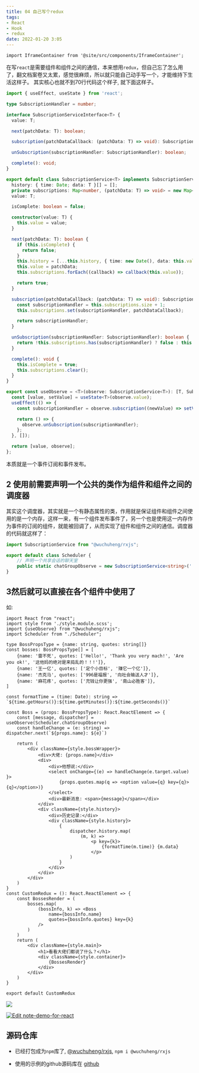 ```yaml
---
title: 04 自己写个redux
tags:
- React
- Hook
- redux
date: 2022-01-20 3:05
---
```



```mdx-code-block
import IframeContainer from '@site/src/components/IframeContainer';

```

在写`react`是需要组件和组件之间的通信，本来想用`redux`，但自己忘了怎么用了，翻文档案卷又太累，感觉很麻烦，所以就只能自己动手写一个，才能维持下生活这样子。
其实核心也就不到70行代码这个样子, 就下面这样子。
``` typescript
import { useEffect, useState } from 'react';

type SubscriptionHandler = number;

interface SubscriptionServiceInterface<T> {
  value: T;

  next(patchData: T): boolean;

  subscription(patchDataCallback: (patchData: T) => void): SubscriptionHandler;

  unSubscription(subscriptionHandler: SubscriptionHandler): boolean;

  complete(): void;
}

export default class SubscriptionService<T> implements SubscriptionServiceInterface<T> {
  history: { time: Date; data: T }[] = [];
  private subscriptions: Map<number, (patchData: T) => void> = new Map<number, (patchData: T) => void>();
  value: T;

  isComplete: boolean = false;

  constructor(value: T) {
    this.value = value;
  }

  next(patchData: T): boolean {
    if (this.isComplete) {
      return false;
    }
    this.history = [...this.history, { time: new Date(), data: this.value }];
    this.value = patchData;
    this.subscriptions.forEach((callback) => callback(this.value));

    return true;
  }

  subscription(patchDataCallback: (patchData: T) => void): SubscriptionHandler {
    const subscriptionHandler = this.subscriptions.size + 1;
    this.subscriptions.set(subscriptionHandler, patchDataCallback);

    return subscriptionHandler;
  }

  unSubscription(subscriptionHandler: SubscriptionHandler): boolean {
    return !this.subscriptions.has(subscriptionHandler) ? false : this.subscriptions.delete(subscriptionHandler);
  }

  complete(): void {
    this.isComplete = true;
    this.subscriptions.clear();
  }
}

export const useObserve = <T>(observe: SubscriptionService<T>): [T, SubscriptionService<T>] => {
  const [value, setValue] = useState<T>(observe.value);
  useEffect(() => {
    const subscriptionHandler = observe.subscription((newValue) => setValue(newValue));

    return () => {
      observe.unSubscription(subscriptionHandler);
    };
  }, []);

  return [value, observe];
};
```
本质就是一个事件订阅和事件发布。

## 2 使用前需要声明一个公共的类作为组件和组件之间的调度器
其实这个调度器，其实就是一个有静态属性的类，作用就是保证组件和组件之间使用的是一个内存，这样一来，有一个组件发布事件了，另一个也是使用这一内存作为事件的订阅的组件，就能被回调了，从而实现了组件和组件之间的通信。调度器的代码就这样了：
``` typescript
import SubscriptionService from "@wuchuheng/rxjs";

export default class Scheduler {
    // 声明一个共享会话的聊天室
    public static chatGroupObserve = new SubscriptionService<string>('');
}
```

## 3然后就可以直接在各个组件中使用了
如:
``` tsx
import React from "react";
import style from './style.module.scss';
import {useObserve} from "@wuchuheng/rxjs";
import Scheduler from "./Scheduler";

type BossPropsType = {name: string, quotes: string[]}
const bosses: BossPropsType[] = [
    {name: '雷不死', quotes: ['Hello!', 'Thank you very mach!', 'Are you ok!', '这他妈的绝对是来捣乱的！！!']},
    {name: '王一亿', quotes: ['定个小目标', '赚它一个亿']},
    {name: '杰克马', quotes: ['996是福报', '向社会输送人才']},
    {name: '麻花疼', quotes: ['充钱让你更强', '南山必胜客']},
]

const formatTime = (time: Date): string => `${time.getHours()}:${time.getMinutes()}:${time.getSeconds()}`

const Boss = (props: BossPropsType): React.ReactElement => {
    const [message, dispatcher] = useObserve(Scheduler.chatGroupObserve)
    const handleChange = (e: string) => dispatcher.next(`${props.name}: ${e}`)

    return (
        <div className={style.bossWrapper}>
            <div>大佬: {props.name}</div>
            <div>
                <div>他想说:</div>
                <select onChange={(e) => handleChange(e.target.value) }>
                    {props.quotes.map(q => <option value={q} key={q}>{q}</option>)}
                </select>
                <div>最新消息: <span>{message}</span></div>
            </div>
            <div className={style.history}>
                <div>历史记录:</div>
                <div className={style.history}>
                    {
                        dispatcher.history.map(
                            (m, k) =>
                                <p key={k}>
                                    {formatTime(m.time)} {m.data}
                                </p>
                        )
                    }
                </div>
            </div>
        </div>
    )
}
const CustomRedux = (): React.ReactElement => {
    const BossesRender = (
        bosses.map(
            (bossInfo, k) => <Boss
                name={bossInfo.name}
                quotes={bossInfo.quotes} key={k}
            />
        )
    )
    return (
        <div className={style.main}>
            <h1>看看大佬们都说了什么？</h1>
            <div className={style.container}>
                {BossesRender}
            </div>
        </div>
    )
}

export default CustomRedux

```
![](https://p3-juejin.byteimg.com/tos-cn-i-k3u1fbpfcp/f37a129bc13343b6981ad30c60d945ed~tplv-k3u1fbpfcp-zoom-1.image)

<IframeContainer src="https://codesandbox.io/embed/note-demo-for-react-7b6mf?fontsize=14&amp;initialpath=%2FcustomRedux&amp;theme=dark" />

[![Edit note-demo-for-react](https://p3-juejin.byteimg.com/tos-cn-i-k3u1fbpfcp/d021098cec9845929ad3118080ff03a1~tplv-k3u1fbpfcp-zoom-1.image)](https://codesandbox.io/s/note-demo-for-react-7b6mf?fontsize=14&initialpath=%2FcustomRedux&theme=dark)

## 源码仓库

* 已经打包成为`npm`库了, [@wuchuheng/rxjs](https://www.npmjs.com/package/@wuchuheng/rxjs), `npm i @wuchuheng/rxjs`

* 使用的示例的github源码库在 [github](https://github.com/wuchuhengnotes/note-demo-for-react)
